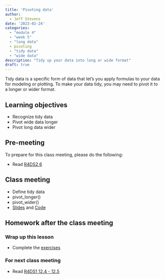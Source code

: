 ```yaml
---
title: 'Pivoting data'
author:
  - Jeff Stevens
date: '2023-02-24'
categories: 
  - "module 4"
  - "week 5"
  - "long data"
  - pivoting
  - "tidy data"
  - "wide data"
description: "Tidy up your data into long or wide format"
draft: true
---
```


Tidy data is a specific form of data that let's you apply formulas to your data for modeling or plotting. To make your data tidy, you may need to pivot it to a longer or wider format.

## Learning objectives

* Recognize tidy data
* Pivot wide data longer
* Pivot long data wider

## Pre-meeting

To prepare for this class meeting, please do the following:

* Read [R4DS2 6](https://r4ds.hadley.nz/data-tidy.html){target='_blank'}

## Class meeting

* Define tidy data
* pivot_longer()
* pivot_wider()
* [Slides](../../slides/15_pivoting.qmd){target="_blank"} and [Code](../../code/15_pivoting.html){target="_blank"}

## Homework after the class meeting
### Wrap up this lesson

* Complete the [exercises](https://jeffreyrstevens.shinyapps.io/dpavir2023_15_pivoting/){target='_blank'}

### For next class meeting

* Read [R4DS1 12.4 - 12.5](https://r4ds.had.co.nz/tidy-data.html#separating-and-uniting){target='_blank'}
